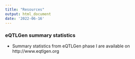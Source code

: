 ```yaml
---
title: "Resources"
output: html_document
date: '2022-06-16'
---
```


### eQTLGen summary statistics

- Summary statistics from eQTLGen phase I are available on http://www.eqtlgen.org